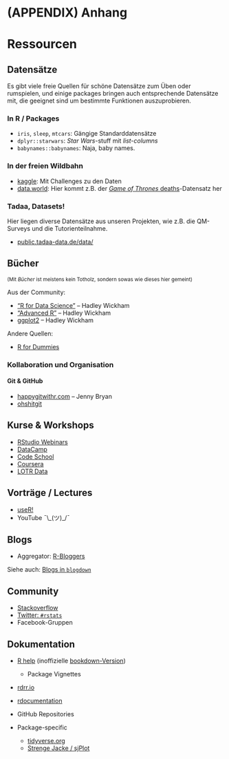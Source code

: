 # (APPENDIX) Anhang {-}

# Ressourcen

## Datensätze

Es gibt viele freie Quellen für schöne Datensätze zum Üben oder rumspielen, und einige packages bringen auch entsprechende Datensätze mit, die geeignet sind um bestimmte Funktionen auszuprobieren.

### In R / Packages

- `iris`, `sleep`, `mtcars`: Gängige Standarddatensätze
- `dplyr::starwars`: *Star Wars*-stuff mit *list-columns*
- `babynames::babynames`: Naja, baby names.

### In der freien Wildbahn

- [kaggle](https://www.kaggle.com): Mit Challenges zu den Daten
- [data.world](https://data.world): Hier kommt z.B. der [*Game of Thrones* deaths](https://data.world/aendrew/game-of-thrones-deaths)-Datensatz her

### Tadaa, Datasets!

Hier liegen diverse Datensätze aus unseren Projekten, wie z.B. die QM-Surveys und die Tutorienteilnahme.

- [public.tadaa-data.de/data/](https://public.tadaa-data.de/data/readme.html)

## Bücher

<small>(Mit *Bücher* ist meistens kein Totholz, sondern sowas wie dieses hier gemeint)</small>

Aus der Community:

- ["R for Data Science"](http://r4ds.had.co.nz/) -- Hadley Wickham
- ["Advanced R"](http://adv-r.hadley.nz/) -- Hadley Wickham
- [ggplot2](http://had.co.nz/ggplot2/) -- Hadley Wickham

Andere Quellen:

- [R for Dummies](http://www.dummies.com/store/product/R-For-Dummies.productCd-1119962846.html)

### Kollaboration und Organisation

#### Git & GitHub

- [happygitwithr.com](http://happygitwithr.com/) -- Jenny Bryan
- [ohshitgit](http://ohshitgit.com/)

## Kurse & Workshops

- [RStudio Webinars](https://www.rstudio.com/resources/webinars/)
- [DataCamp](https://www.datacamp.com/)
- [Code School](http://tryr.codeschool.com/)
- [Coursera](https://www.coursera.org/learn/r-programming)
- [LOTR Data](https://github.com/jennybc/lotr-tidy)

## Vorträge / Lectures

- [useR!](https://user2017.brussels/)
- YouTube ¯\\\_(ツ)_/¯

## Blogs

- Aggregator: [R-Bloggers](http://rbloggers.com/)

Siehe auch: [Blogs in `blogdown`](https://github.com/sellorm/awesome-blogdown)

## Community

- [Stackoverflow](https://stackoverflow.com/questions/tagged/r)
- [Twitter: `#rstats`](https://twitter.com/search?f=tweets&q=%23rstats)
- Facebook-Gruppen

## Dokumentation

- [R help](https://cran.r-project.org/doc/manuals/r-release/R-intro.html) (inoffizielle [bookdown-Version](http://colinfay.me/intro-to-r/))
    - Package Vignettes
- [rdrr.io](https://rdrr.io/)
- [rdocumentation](http://www.rdocumentation.org/)
- GitHub Repositories

- Package-specific
    - [tidyverse.org](https://www.tidyverse.org/)
    - [Strenge Jacke / sjPlot](http://www.strengejacke.de/sjPlot/)


